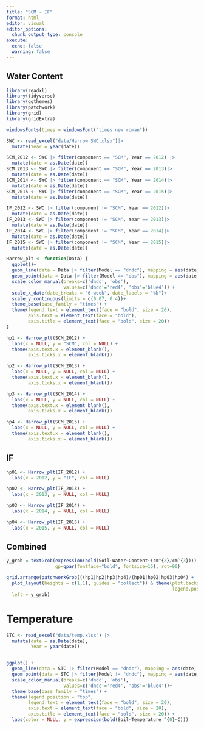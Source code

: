 ```yaml
---
title: "SCM - IF"
format: html
editor: visual
editor_options: 
  chunk_output_type: console
execute: 
  echo: false
  warning: false
---
```


## Water Content

```r
library(readxl)
library(tidyverse)
library(ggthemes)
library(patchwork)
library(grid)
library(gridExtra)

windowsFonts(times = windowsFont("times new roman"))

SWC <- read_excel("data/Harrow SWC.xlsx")|> 
  mutate(Year = year(date))

SCM_2012 <- SWC |> filter(component == "SCM", Year == 2012) |> 
  mutate(date = as.Date(date))
SCM_2013 <- SWC |> filter(component == "SCM", Year == 2013)|> 
  mutate(date = as.Date(date))
SCM_2014 <- SWC |> filter(component == "SCM", Year == 2014)|> 
  mutate(date = as.Date(date))
SCM_2015 <- SWC |> filter(component == "SCM", Year == 2015)|> 
  mutate(date = as.Date(date))

IF_2012 <- SWC |> filter(component != "SCM", Year == 2012)|> 
  mutate(date = as.Date(date))
IF_2013 <- SWC |> filter(component != "SCM", Year == 2013)|> 
  mutate(date = as.Date(date))
IF_2014 <- SWC |> filter(component != "SCM", Year == 2014)|> 
  mutate(date = as.Date(date))
IF_2015 <- SWC |> filter(component != "SCM", Year == 2015)|> 
  mutate(date = as.Date(date))
```

```r
Harrow_plt <- function(Data) {
  ggplot()+
  geom_line(data = Data |> filter(Model == "dndc"), mapping = aes(date, Water, col = "dndc")) +
  geom_point(data = Data |> filter(Model == "obs"), mapping = aes(date, Water, col = "obs")) +
  scale_color_manual(breaks=c('dndc', 'obs'),
                     values=c('dndc'='red4', 'obs'='blue4')) +
  scale_x_date(date_breaks = "6 week", date_labels = "%b")+
  scale_y_continuous(limits = c(0.07, 0.4))+
  theme_base(base_family = "times") +
  theme(legend.text = element_text(face = "bold", size = 20),
        axis.text = element_text(face = "bold"),
        axis.title = element_text(face = "bold", size = 20))
}

hp1 <- Harrow_plt(SCM_2012) +
  labs(x = NULL, y = "SCM", col = NULL) +
  theme(axis.text.x = element_blank(),
        axis.ticks.x = element_blank())

hp2 <- Harrow_plt(SCM_2013) +
  labs(x = NULL, y = NULL, col = NULL) +
  theme(axis.text.x = element_blank(),
        axis.ticks.x = element_blank())

hp3 <- Harrow_plt(SCM_2014) +
  labs(x = NULL, y = NULL, col = NULL) +
  theme(axis.text.x = element_blank(),
        axis.ticks.x = element_blank())

hp4 <- Harrow_plt(SCM_2015) +
  labs(x = NULL, y = NULL, col = NULL) +
  theme(axis.text.x = element_blank(),
        axis.ticks.x = element_blank())


```

## IF

```r
hp01 <- Harrow_plt(IF_2012) +
  labs(x = 2012, y = "IF", col = NULL)

hp02 <- Harrow_plt(IF_2013) +
  labs(x = 2013, y = NULL, col = NULL)

hp03 <- Harrow_plt(IF_2014) +
  labs(x = 2014, y = NULL, col = NULL)

hp04 <- Harrow_plt(IF_2015) +
  labs(x = 2015, y = NULL, col = NULL)

```

## Combined

```r
y_grob = textGrob(expression(bold(Soil~Water~Content~(cm^{3}/cm^{3}))),
                  gp=gpar(fontface="bold", fontsize=15), rot=90)

grid.arrange(patchworkGrob(((hp1|hp2|hp3|hp4)/(hp01|hp02|hp03|hp04) + 
  plot_layout(heights = c(1,1), guides = "collect")) & theme(plot.background = element_blank(),
                                                             legend.position = "top")),
  left = y_grob)
```

# Temperature

```r
STC <- read_excel("data/temp.xlsx") |>
  mutate(date = as.Date(date),
         Year = year(date))


ggplot() +
  geom_line(data = STC |> filter(Model == "dndc"), mapping = aes(date, temp, colour = "dndc")) +
  geom_point(data = STC |> filter(Model != "dndc"), mapping = aes(date, temp, colour = "obs"), size = 3) +
  scale_color_manual(breaks=c('dndc', 'obs'),
                     values=c('dndc'='red4', 'obs'='blue4'))+
  theme_base(base_family = "times") +
  theme(legend.position = "top",
        legend.text = element_text(face = "bold", size = 20),
        axis.text = element_text(face = "bold", size = 20),
        axis.title = element_text(face = "bold", size = 20)) +
  labs(color = NULL, y = expression(bold(Soil~Temperature ^{0}~C)))

```

